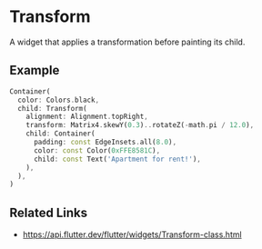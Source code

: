 

<Meta of={TransformStories} />

# Transform

A widget that applies a transformation before painting its child.

## Example

```dart liveslice=Transform
Container(
  color: Colors.black,
  child: Transform(
    alignment: Alignment.topRight,
    transform: Matrix4.skewY(0.3)..rotateZ(-math.pi / 12.0),
    child: Container(
      padding: const EdgeInsets.all(8.0),
      color: const Color(0xFFE8581C),
      child: const Text('Apartment for rent!'),
    ),
  ),
)
```

## Related Links

- https://api.flutter.dev/flutter/widgets/Transform-class.html

